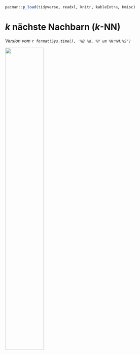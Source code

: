 ```r
pacman::p_load(tidyverse, readxl, knitr, kableExtra, Hmisc)
```

# $k$ nächste Nachbarn ($k$-NN) {#sec-class-model-compare}

*Version vom `r format(Sys.time(), '%B %d, %Y um %H:%M:%S')`*

![](images/caution.png){fig-align="center" width="50%"}
